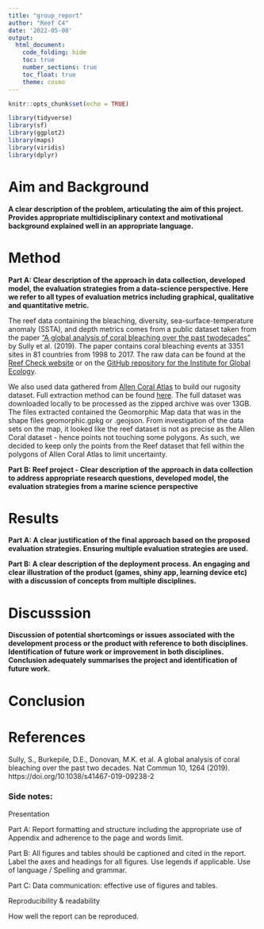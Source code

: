 ```yaml
---
title: "group_report"
author: "Reef C4"
date: '2022-05-08'
output: 
  html_document:
    code_folding: hide
    toc: true
    number_sections: true
    toc_float: true
    theme: cosmo
---
```


```r
knitr::opts_chunk$set(echo = TRUE)

library(tidyverse)
library(sf)
library(ggplot2)
library(maps)
library(viridis)
library(dplyr)


```


# Aim and Background 

**A clear description of the problem, articulating the aim of this project. Provides appropriate multidisciplinary context and motivational background explained well in an appropriate language.**

# Method

**Part A: Clear description of the approach in data collection, developed model, the evaluation strategies from a data-science perspective. Here we refer to all types of evaluation metrics including graphical, qualitative and quantitative metric.**

The reef data containing the bleaching, diversity, sea-surface-temperature anomaly (SSTA), and depth metrics comes from a public dataset taken from the paper ["A global analysis of coral bleaching over the past twodecades"](https://doi.org/10.1038/s41467-019-09238-2) by Sully et al. (2019). The paper contains coral bleaching events at 3351 sites in 81 countries from 1998 to 2017. The raw data can be found at the [Reef Check website](https://www.reefcheck.org/) or on the [GitHub repository for the Institute for Global Ecology](https://github.com/InstituteForGlobalEcology/Coral-bleaching-a-global-analysis-of-the-past-two-decades).

We also used data gathered from [Allen Coral Atlas](https://allencoralatlas.org/atlas/) to build our rugosity dataset. Full extraction method can be found [here](https://github.com/camille-alice/MARS_DATA3888_reefC4/blob/main/camille_ida.Rmd). The full dataset was downloaded locally to be processed as the zipped archive was over 13GB. The files extracted contained the Geomorphic Map data that was in the shape files geomorphic.gpkg or .geojson. From investigation of the data sets on the map, it looked like the reef dataset is not as precise as the Allen Coral dataset - hence points not touching some polygons. As such, we decided to keep only the points from the Reef dataset that fell within the polygons of Allen Coral Atlas to limit uncertainty. 

**Part B: Reef project - Clear description of the approach in data collection to address appropriate research questions, developed model, the evaluation strategies from a marine science perspective**

# Results 

**Part A: A clear justification of the final approach based on the proposed evaluation strategies. Ensuring multiple evaluation strategies are used.**

**Part B: A clear description of the deployment process. An engaging and clear illustration of the product (games, shiny app, learning device etc) with a discussion of concepts from multiple disciplines.**

# Discusssion

**Discussion of potential shortcomings or issues associated with the development process or the product with reference to both disciplines. Identification of future work or improvement in both disciplines. Conclusion adequately summarises the project and identification of future work.**


# Conclusion

# References 

Sully, S., Burkepile, D.E., Donovan, M.K. et al. A global analysis of coral bleaching over the past two decades. Nat Commun 10, 1264 (2019). https://doi.org/10.1038/s41467-019-09238-2

### Side notes: 

Presentation

Part A: Report formatting and structure including the appropriate use of Appendix and adherence to the page and words limit.

Part B: All figures and tables should be captioned and cited in the report. Label the axes and headings for all figures. Use legends if applicable. Use of language / Spelling and grammar.

Part C: Data communication: effective use of figures and tables.

Reproducibility & readability

How well the report can be reproduced.




